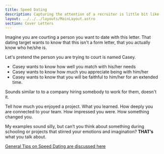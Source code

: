 ```yaml
---
title: Speed Dating
description: Capturing the attention of a recruiter is little bit like Speed Dating
layout: ../../../layouts/MainLayout.astro
section: Cover Letters
---
```


Imagine you are courting a person you want to date with this letter. That dating target wants to know that this isn't a form letter, that you actually know who he/she is. 

Let's pretend the person you are trying to court is named Casey.
- Casey wants to know how well you match with his/her needs
- Casey wants to know how much you appreciate being with him/her
- Casey wants to know that you will be faithful to him/her for an extended time. 

Sounds similar to to a company hiring somebody to work for them, doesn't it.

Tell how much you enjoyed a project. What you learned. How deeply you are connected to your team. How impressed you were. How something changed you. 

My examples sound silly, but can’t you think about something during schooling or projects that stirred your emotions and imagination? **THAT’s** what you talk about.

[General Tips on Speed Dating are discussed here](../common-ideas/speed-dating)

